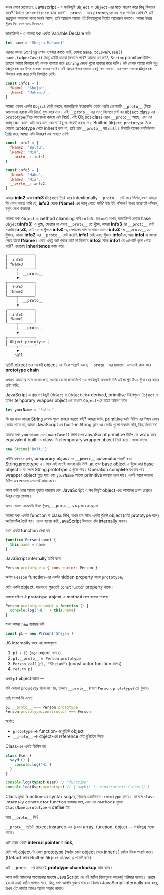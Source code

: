 <Cover
  src="/blogs/js-internals.webp"
  alt="JavaScript Internals - __proto__, prototype, and inheritance"
  caption="Understanding JavaScript's prototype chain and inheritance mechanisms"
/>

কখন ভেবে দেখেছেন, Javascript - এ সবকিছুই `Object` বা `Object`-এর মতো আচরণ করে কিন্তু কিভাবে করে? কিভাবে `inheritance` কাজ করে? `__proto__` আর `prototype` এর মধ্যে পার্থক্য কোথায়? এই প্রশ্নগুলো আমাদের সবার মনেই আসে, তাই আজকে আমরা এই বিষয়েগুলো নিয়েই আলোচনা করবো। আমরা উত্তর খুঁজব কি, কেন এবং কিভাবে।

জাভাস্ক্রিপ্ট - এ আমরা যখন একটা Variable Declare করি:

```javascript
let name = 'Shejan Mahamud'
```

এরপর আমরা `String` মেথড ব্যবহার করতে পারি, যেমন: `name.toLowerCase()`, `name.toUperCase()` কিন্তু এইটা আমরা কিভাবে পারি? আমরা তো জানি, `String` primitive টাইপ. তাহলে আমরা কিভাবে ডট মেথড ব্যবহার করে `String` মেথড গুলো ব্যবহার করে থাকি। ডট মেথড আমরা জানি শুধু `Object` এর উপর ব্যবহার করতে পারি। এই প্রশ্নের উওর আমরা একটু পরে পাবো। এর আগে আমরা `Object` কিভাবে কাজ করে সেটা বিস্তারিত দেখি।

```javascript
const info1 = {
  fName1: 'Shejan',
  lName2: 'Mahamud',
}
```

আমরা এভাবে একটা `Object` তৈরি করলে, জাভাস্ক্রিপ্ট ইন্টারনালি একটা এক্সটা প্রোপারটি `__proto__` (নিচে আলোচনা করবো এটা নিয়ে) যুক্ত করে দেয়। এই `__proto__` এর ভ্যালু হিসেবে সেট হয় `Object` class এর `prototype`(নিচে আলোচনা করবো এটা নিয়ে). এই Object class এরও `__proto__` আছে, এবং এর ভ্যালু null কারণ এটা আর অন্য কোনো কিছুকে পয়েন্ট করছে না। Built-in `Object.prototype` নিজে কোনো prototype থেকে inherit করে না, তাই তার `__proto__` হয় `null`। বিষয়টি অনেক কনফিউশন তৈরি করে, আমরা এটা উদাহরণ এর মাধ্যমে দেখি:

```javascript
const info2 = {
  fName2: 'Boltu',
  lName2: 'Mia',
  __proto__: info1,
}
```

```javascript
const info3 = {
  fName3: 'Habu',
  lName3: 'Mia',
  __proto__: info2,
}
```

আমরা **info2** এবং **info3** `Object` তৈরি করে intentionally `__proto__` সেট করে দিলাম,এখন আমরা কি এমন করতে পারি যে, **info3** থেকে **fName1** এর ভ্যালু পেতে পারি? ইজ ইট পসিবল? উওর হচ্ছে হ্যাঁ পসিবল, চলুন দেখি কিভাবে!

আমরা যখন `Object` এ method channing করি `info3.fName1` তখন, জাভাস্ক্রিপ্ট প্রথমে base `Object`(**info3**) এ খুজে, সেখানে না পেলে `__proto__` তে খুঁজে, আমরা **info3** এর `__proto__` সেট করেছি **info2**, তাই এরপর খুঁজবে **info2** এ, সেখানেও যদি না পায় আবারও **info2** এর `__proto__` তে খুঁজবে, আমরা **info2** এর `__proto__` সেট করেছি **info1** তাই এবার খুঁজবে **info1** এ, আর **info1** এ আমরা পেয়ে যাবো **fName**। এবার একটু জট খুলছে তাই না কিভাবে **info3** থেকে **info1** এর প্রোপার্টি গুলো পেতে পারি? এভাবেই **inheritence** কাজ করে।

```bash
┌────────────┐
│  info3     │
│ fName3     │
└────┬───────┘
     │  __proto__
     ▼
┌────────────┐
│  info2     │
│ fName2     │
└────┬───────┘
     │  __proto__
     ▼
┌────────────┐
│  info1     │
│ fName1     │
└────┬───────┘
     │  __proto__
     ▼
┌────────────┐
│ Object.prototype │
└────┬───────┘
     ▼
    null
```

প্রতিটি object তার পরবর্তী object-এর দিকে পয়েন্ট করছে `__proto__`এর মাধ্যমে। এভাবেই কাজ করে **prototype chain**

এখনও আমাদের মনে অনেক প্রশ্ন, আমরা কেনো জাভাস্ক্রিপ্ট -এ সবকিছুই অবজেক্ট বলি এই প্রশ্নের উওর খুঁজে বের করার চেষ্টা করি:

JavaScript এ প্রায় সবকিছুই `Object` বা `Object` থেকে derived, primitive টাইপগুলো `Object` না হলেও temporary wrapper object এর মাধ্যমে `Object`-এর মতো আচরণ করে।

```javascript
let yourName = 'Boltu'
```

কি হয় যখন আমরা String মেথড গুলো ব্যবহার করতে যাই? আমরা জানি, primitive ডাটা টাইপ এর নিজস্ব কোন মেথড থাকে না, আমরা JavaScript এর built-in String ক্লাস এর মেথড গুলো ব্যবহার করি, কিন্তু কিভাবে?

আমরা যখন `yourName.toLowerCase()` লিখি তখন JavaScript primitive টাইপ কে wrap করে equivalent built-in class দিয়ে temporary wrapper object তৈরি করে। সহজ ভাবেঃ

```javascript
new String('Boltu')
```

এইটা যখন হয় তখন, temporary object এর `__proto__` automatic পয়েন্ট করে String.prototype এ। আর এই জন্যই আমরা যদি লিখি .at তখন base object এ খুঁজে আর base object এ না পেলে String.prototype এ খুঁজে পায়। Operation complete হওয়ার পরে wrapper object মুছে যায় এবং `yourName` আগের primitive অবস্থায় চলে যায়। একই ভাবে অন্যান্য টাইপ এর ক্ষেত্রেও এভাবেই কাজ করে।

আশা করি এবার আমরা বুঝতে পারলাম কেন JavaScript এ সব কিছুই object এবং আমাদের প্রথম প্রশ্নেরও উত্তর পেয়ে গেলাম।

এবার আমরা আরেকটা উত্তর খুঁজব, `__proto__` vs `prototype`

আমরা যখন একটা function বা class লিখি, তখন তার সাথে একটা ব্লুপ্রিন্ট object (যেটা prototype বলে) অটোমেটিক তৈরি হয়। চলেন ব্যাখ্যা করি JavaScript কিভাবে এটা internally বানায়।

যখন একটা function লেখা হয়

```javascript
function Person(name) {
  this.name = name
}
```

JavaScript internally তৈরি করে:

```javascript
Person.prototype = { constructor: Person }
```

অর্থাৎ `Person` function-এর একটা hidden property থাকে `prototype`,

যেটা একটা object, যার মধ্যে শুরুতেই `constructor` property থাকে।

আমরা চাইলে ঐ prototype object-এ method যোগ করতে পারবো

```javascript
Person.prototype.sayHi = function () {
  console.log('Hi ' + this.name)
}
```

যখন আমরা `new` ব্যবহার করি

```javascript
const p1 = new Person('Shejan')
```

JS internally করে এই কাজগুলো:

1. `p1 = {}` (নতুন object বানায়)
2. `p1.__proto__ = Person.prototype`
3. `Person.call(p1, "Shejan")` (constructor function চালায়)
4. `return p1`

এখন `p1` object জানে —

যদি কোনো property নিজে না পায়, তাহলে `__proto__` (মানে `Person.prototype`) তে খুঁজবে।

তাই সম্পর্ক টা এমনঃ

```javascript
p1.__proto__ === Person.prototype
Person.prototype.constructor === Person
```

অর্থাৎ:

- `prototype` → function-এর ব্লুপ্রিন্ট object
- `__proto__` → object-এর reference সেই ব্লুপ্রিন্টের দিকে

Class-এও একই জিনিস হয়

```javascript
class User {
  sayHi() {
    console.log('Hi')
  }
}

console.log(typeof User) // "function"
console.log(User.prototype) // { sayHi: f, constructor: f User() }
```

Class মূলত function-এর syntax sugar, ভিতরে একইভাবে `prototype` বানায়। আসলে `class` internally constructor function ব্যবহার করে, এবং এর methods গুলো `ClassName.prototype` এ define হয়।

আর `__proto__` কি?

`__proto__` প্রতিটি object instance-এর (যেমন array, function, object — সবকিছুর) মধ্যে থাকে।

এটা হচ্ছে একটা **internal pointer** বা **link**,

যেটা ওই object-টা কোন prototype (অর্থাৎ কোন object থেকে inherit ) সেটার দিকে পয়েন্ট করে। (Default ভাবে Built-in `Object` class এ পয়েন্ট করে)

এই `__proto__`-র মাধ্যমেই **prototype chain lookup** কাজ করে।

আশা করি আজকের আলোচনার মাধ্যমে JavaScript এর এই জটিল বিষয়গুলো আরেকটু পরিষ্কার হয়েছে। প্রথমে হয়তো একটু কঠিন লাগতে পারে, কিন্তু যখন আপনি বুঝতে পারবেন কিভাবে JavaScript internally কাজ করে, তখন এই ভাষাটা আরও অনেক মজার লাগবে।
